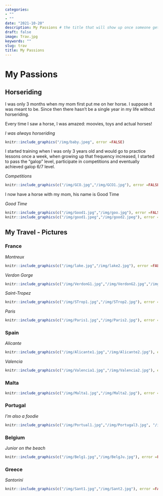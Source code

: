 ```yaml
---
categories:  
- ""
- ""
date: "2021-10-20"
description: My Passions # the title that will show up once someone gets to this page
draft: false
image: Trav.jpg 
keywords: ""
slug: trav
title: My Passions
---
```


# My Passions

## Horseriding

I was only 3 months when my mom first put me on her horse. I suppose it was meant to be. Since then there hasn't be a single year in my life without horseriding.

Every time I saw a horse, I was amazed: moovies, toys and actual horses!

*I was always horseriding*

```r
knitr::include_graphics("/img/baby.jpeg", error =FALSE)
```

I started training when I was only 3 years old and would go to practice lessons once a week, when growing up that frequency increased, I started to pass the "galop" level, participate in competitions and eventually achieved galop 6/7 level.

*Competitions*
```r
knitr::include_graphics(c("/img/GCO.jpg","/img/GCO1.jpg"), error =FALSE)
```

I now have a horse with my mom, his name is Good Time

*Good Time*
```r
knitr::include_graphics(c("/img/Good1.jpg","/img/goo.jpg"), error =FALSE)
knitr::include_graphics(c("/img/good1.jpeg","/img/good2.jpeg"), error =FALSE)
```


## My Travel - Pictures


### France

*Montreux*

```r
knitr::include_graphics(c("/img/lake.jpg","/img/lake2.jpg"), error =FALSE)
```


*Verdon Gorge*

```r
knitr::include_graphics(c("/img/VerdonG1.jpg","/img/VerdonG2.jpg","/img/VerdonG3.jpg"), error =FALSE)
```


*Saint-Tropez*

```r
knitr::include_graphics(c("/img/STrop1.jpg","/img/STrop2.jpg"), error =FALSE)
```


*Paris*

```r
knitr::include_graphics(c("/img/Paris1.jpg","/img/Paris2.jpg"), error =FALSE)
```


### Spain

*Alicante*

```r
knitr::include_graphics(c("/img/Alicante1.jpg","/img/Alicante2.jpg"), error =FALSE)
```


*Valencia*

```r
knitr::include_graphics(c("/img/Valencia1.jpg","/img/Valencia2.jpg"), error =FALSE)
```


### Malta

```r
knitr::include_graphics(c("/img/Malta1.jpg","/img/Malta2.jpg"), error =FALSE)
```


### Portugal

*I'm also a foodie*

```r
knitr::include_graphics(c("/img/Portual1.jpg","/img/Portugal3.jpg", "/img/Portugal2.jpg"), error =FALSE)
```


### Belgium

*Junior on the beach*

```r
knitr::include_graphics(c("/img/Belg1.jpg","/img/BelgJu.jpg"), error =FALSE)
```


### Greece

*Santorini*

```r
knitr::include_graphics(c("/img/Sant1.jpg","/img/Sant2.jpg"), error =FALSE)
```



